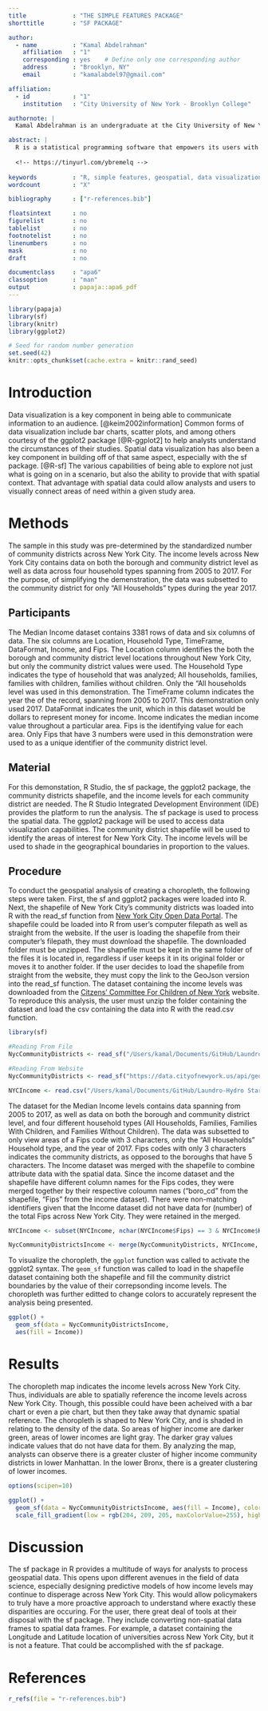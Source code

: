 ```yaml
---
title             : "THE SIMPLE FEATURES PACKAGE"
shorttitle        : "SF PACKAGE"

author: 
  - name          : "Kamal Abdelrahman"
    affiliation   : "1"
    corresponding : yes    # Define only one corresponding author
    address       : "Brooklyn, NY"
    email         : "kamalabdel97@gmail.com"

affiliation:
  - id            : "1"
    institution   : "City University of New York - Brooklyn College"

authornote: |
  Kamal Abdelrahman is an undergraduate at the City University of New York - Brooklyn College in Brooklyn, NY majoring in psychology with a focus in statistical programming.

abstract: |
  R is a statistical programming software that empowers its users with the ability to process, analyze, and present data. One of the key tools allow it to acheive this is through packages. Each package is comprised of various tools that serve a particular purpose. That could include data processing, visualization, and statistical analysis. This study will explore the sf (simple features) package in R to make a choropleth map. Given its user friendly interface, and integration with ggplot2, the grammer of graphics for data visualization, it should allow users to fell confident to develop this skill.
  
  <!-- https://tinyurl.com/ybremelq -->
  
keywords          : "R, simple features, geospatial, data visualization"
wordcount         : "X"

bibliography      : ["r-references.bib"]

floatsintext      : no
figurelist        : no
tablelist         : no
footnotelist      : no
linenumbers       : no
mask              : no
draft             : no

documentclass     : "apa6"
classoption       : "man"
output            : papaja::apa6_pdf
---
```


```r
library(papaja)
library(sf)
library(knitr)
library(ggplot2)
```

```r
# Seed for random number generation
set.seed(42)
knitr::opts_chunk$set(cache.extra = knitr::rand_seed)
```

# Introduction

Data visualization is a key component in being able to communicate information to an audience. [@keim2002information] Common forms of data visualization include bar charts, scatter plots, and among others courtesy of the ggplot2 package [@R-ggplot2] to help analysts understand the circumstances of their studies. Spatial data visualization has also been a key component in building off of that same aspect, especially with the sf package. [@R-sf] The various capabilities of being able to explore not just what is going on in a scenario, but also the ability to provide that with spatial context. That advantage with spatial data could allow analysts and users to visually connect areas of need within a given study area.

# Methods

The sample in this study was pre-determined by the standardized number of community districts across New York City. The income levels across New York City contains data on both the borough and community district level as well as data across four household types spanning from 2005 to 2017. For the purpose, of simplifying the demenstration, the data was subsetted to the community district for only "All Households" types during the year 2017.

## Participants

The Median Income dataset contains 3381 rows of data and six columns of data. The six columns are Location, Household Type, TimeFrame, DataFormat, Income, and Fips. The Location column identifies the both the borough and community district level locations throughout New York City, but only the community district values were used. The Household Type indicates the type of household that was analyzed; All households, families, families with children, families without children. Only the "All households level was used in this demonstration. The TimeFrame column indicates the year the of the record, spanning from 2005 to 2017. This demonstration only used 2017. DataFormat indicates the unit, which in this dataset would be dollars to represent money for income. Income indicates the median income value throughout a particular area. Fips is the identifying value for each area. Only Fips that have 3 numbers were used in this demonstration were used to as a unique identifier of the community district level.

## Material

For this demonstation, R Studio, the sf package, the ggplot2 package, the community districts shapefile, and the income levels for each community district are needed. The R Studio Integrated Development Environment (IDE) provides the platform to run the analysis. The sf package is used to process the spatial data. The ggplot2 package will be used to access data visualization capabilities. The community district shapefile will be used to identify the areas of interest for New York City. The income levels will be used to shade in the geographical boundaries in proportion to the values. 

## Procedure

To conduct the geospatial analysis of creating a choropleth, the following steps were taken. First, the sf and ggplot2 packages were loaded into R. Next, the shapefile of New York City's community districts was loaded into R with the read_sf function from [New York City Open Data Portal](https://data.cityofnewyork.us/City-Government/Community-Districts/yfnk-k7r4). The shapefile could be loaded into R from user's computer filepath as well as straight from the website. If the user is loading the shapefile from their computer's filepath, they must download the shapefile. The downloaded folder must be unzipped. The shapefile must be kept in the same folder of the files it is located in, regardless if user keeps it in its original folder or moves it to another folder. If the user decides to load the shapefile from straight from the website, they must copy the link to the GeoJson version into the read_sf function. 
  The dataset containing the income levels was downloaded from the [Citzens' Committee For Children of New York](https://data.cccnewyork.org/data/map/66/median-incomes#66/49/3/107/25/a) website. To reproduce this analysis, the user must unzip the folder containing the dataset and load the csv containing the data into R with the read.csv function.

```r

library(sf)

#Reading From File
NycCommunityDistricts <- read_sf("/Users/kamal/Documents/GitHub/Laundro-Hydro Startup/Shapefiles/NYC Community Districts Shapefile/Community Districts/geo_export_56ffd4c2-465e-4b9e-ab06-8ab9ebaa596f.shp")

#Reading From Website
NycCommunityDistricts <- read_sf("https://data.cityofnewyork.us/api/geospatial/yfnk-k7r4?method=export&format=GeoJSON")

NYCIncome <- read.csv("/Users/kamal/Documents/GitHub/Laundro-Hydro Startup/Data/Median Incomes.csv")
```

The dataset for the Median Income levels contains data spanning from 2005 to 2017, as well as data on both the borough and community district level, and four different household types (All Households, Families, Families With Children, and Families Without Children). The data was subsetted to only view areas of a Fips code with 3 characters, only the "All Households" Household type, and the year of 2017. Fips codes with only 3 characters indicates the community districts, as opposed to the boroughs that have 5 characters. The Income dataset was merged with the shapefile to combine attribute data with the spatial data. Since the income dataset and the shapefile have different column names for the Fips codes, they were merged together by their respective coloumn names ("boro_cd" from the shapefile, "Fips" from the income dataset). There were non-matching identifiers given that the Income dataset did not have data for (number) of the total Fips across New York City. They were retained in the merged. 

```r
NYCIncome <- subset(NYCIncome, nchar(NYCIncome$Fips) == 3 & NYCIncome$Household.Type == "All Households" & NYCIncome$TimeFrame == "2017")

NycCommunityDistrictsIncome <- merge(NycCommunityDistricts, NYCIncome, by.x = "boro_cd", by.y = "Fips", all.x = T)
```
  To visualize the choropleth, the `ggplot` function was called to activate the ggplot2 syntax. The `geom_sf` function was called to load in the shapefile dataset containing both the shapefile and fill the community district boundaries by the value of their correpsonding income levels. The choropleth was further editted to change colors to accurately represent the analysis being presented.

```r
ggplot() + 
  geom_sf(data = NycCommunityDistrictsIncome,
  aes(fill = Income)) 
```

# Results

The choropleth map indicates the income levels across New York City. Thus, individuals are able to spatially reference the income levels across New York City. Though, this possible could have been acheived with a bar chart or even a pie chart, but then they take away that dynamic spatial reference. The choropleth is shaped to New York City, and is shaded in relating to the density of the data. So areas of higher income are darker green, areas of lower incomes are light gray. The darker gray values indicate values that do not have data for them. By analyzing the map, analysts can observe there is a greater cluster of higher income community districts in lower Manhattan. In the lower Bronx, there is a greater clustering of lower incomes.
```r
options(scipen=10)

ggplot() + 
  geom_sf(data = NycCommunityDistrictsIncome, aes(fill = Income), color = NA)+
  scale_fill_gradient(low = rgb(204, 209, 205, maxColorValue=255), high = rgb(0, 100, 46, maxColorValue=255))
```



# Discussion

The sf package in R provides a multitude of ways for analysts to process geospatial data. This opens upon different avenues in the field of data science, especially designing predictive models of how income levels may continue to disperage across New York City. This would allow policymakers to truly have a more proactive approach to understand where exactly these disparities are occuring. For the user, there great deal of tools at their disposal with the sf package. They include converting non-spatial data frames to spatial data frames. For example, a dataset containing the Longitude and Latitude location of universities across New York City, but it is not a feature. That could be accomplished with the sf package. 

\newpage

# References

```r
r_refs(file = "r-references.bib")
```

\begingroup
\setlength{\parindent}{-0.5in}
\setlength{\leftskip}{0.5in}

<div id = "refs"></div>
\endgroup
